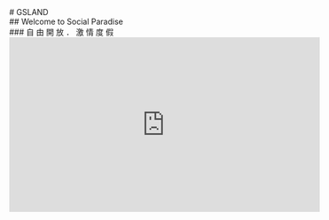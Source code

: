 
<div style={{
    display: 'flex',
    flexDirection: 'column',
    justifyContent: 'center',
    alignItems: 'center',
}}>
    <div> # GSLAND </div>
    <div> ## Welcome to Social Paradise </div>
    <div>  ### 自 由 開 放 ． 激 情 度 假 </div>
    <iframe width="560" height="315" src="https://youtu.be/_kqBe2yOIdM" frameborder="0" allow="accelerometer; autoplay; clipboard-write; encrypted-media; gyroscope; picture-in-picture" allowfullscreen></iframe>

</div>
